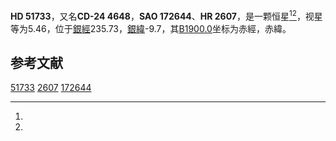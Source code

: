 {{Starbox begin
| name = HD 51733
}}
{{Starbox observe
| epoch = [[J2000.0|J2000.0]]
| constell = {{星座名待查}}<ref name=SIMBAD>{{cite web
 | url=http://simbad.u-strasbg.fr/simbad/sim-id?Ident=HR+2607
 | title=Pulsating variable Star
 | publisher=Centre de Données astronomiques de Strasbourg
 | work=SIMBAD
 | accessdate=2012-07-13
 | archive-date=2016-03-16
 | archive-url=https://web.archive.org/web/20160316235730/http://simbad.u-strasbg.fr/simbad/sim-id?Ident=HR+2607
 | dead-url=no
 }}</ref><ref name=DATA>{{cite web
 | url=http://vizier.u-strasbg.fr/viz-bin/VizieR-5?-out.add=.&-source=5050&-corr=PK=HR&-out.max=9999&HR=2607
 | title=VizieR Detailed Page
 | accessdate=2012-07-13
 | archive-date=2016-03-04
 | archive-url=https://web.archive.org/web/20160304235307/http://vizier.u-strasbg.fr/viz-bin/VizieR-5?-out.add=.&-source=5050&-corr=PK=HR&-out.max=9999&HR=2607
 | dead-url=no
 }}</ref>
| 星官 = 
| ra = {{RA|6|57|33.9}}<ref name=SIMBAD /><ref name=DATA />
| dec = {{DEC|-24|37|50}}<ref name=SIMBAD /><ref name=DATA />
| appmag_v = 5.46<ref name=SIMBAD /><ref name=DATA />
}}
{{Starbox character
| class = dF0<ref name=SIMBAD /><ref name=DATA />
| b-v = 0.36<ref name=SIMBAD /><ref name=DATA />
| u-b = 0.03<ref name=SIMBAD /><ref name=DATA />
| r-i = <ref name=SIMBAD /><ref name=DATA />
| variable = 
}}
{{Starbox astrometry
| radial_v = 0.03
| prop_mo_ra = 20
| parallax = 0.016
| p_error = 
}}
{{Starbox catalog
| names =CD-24 4648，[[SAO星表|SAO]] 172644，[[HD星表|HD]] 51733，[[HR星表|HR]] 2607}}
{{Starbox reference |Simbad=HR+2607}}
{{Starbox end}}

'''HD 51733'''，又名'''CD-24 4648'''，'''SAO 172644'''、'''HR 2607'''，是一颗恒星<ref name=SIMBAD /><ref name=DATA />，视星等为5.46，位于[[銀道座標系|銀經]]235.73，[[銀道座標系|銀緯]]-9.7，其[[B1900.0|B1900.0]]坐标为赤經{{RA|6|53|26.3}}，赤緯{{DEC|-24|-9.7|0}}。

== 参考文献 ==
{{reflist}}

{{star-stub}}

[[Category:HD和HDE天體|51733]]
[[Category:HR天體|2607]]
[[Category:SAO天體|172644]]
